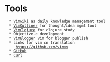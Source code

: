 = Tools =
   * [[Vimwiki]] as daily knowledge management tool
   * [[VimOutliner]] for thought/idea mgmt tool
   * [[VimClojure]] for clojure study
   * Objective-c development
   * [[VimBlogger]] vim for blogger publish
   * Links for vim cn translation
      https://github.com/vimcn
   * [[GitHub]]
   * [[Curl]]
